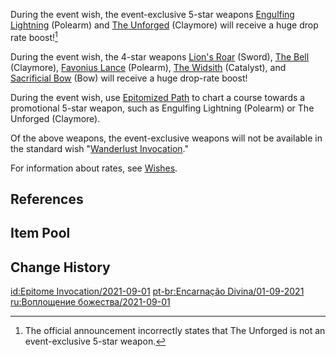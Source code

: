 {{Wish
|name              = Epitome Invocation 2021-09-01
|image             = Epitome Invocation 2021-09-01.png
|type              = Weapon Event
|duration          = event
|time_start        = 2021-09-01 11:00:00
|time_start_offset = GMT+8
|time_end          = 2021-09-21 17:59:00
|link              = https://genshin.hoyoverse.com/en/news/detail/15390
|preceding         = Epitome Invocation/2021-08-10
|alongside         = Reign of Serenity/2021-09-01
|succeeding        = Epitome Invocation/2021-09-21
}}
During the event wish, the event-exclusive 5-star weapons [[Engulfing Lightning]] (Polearm) and [[The Unforged]] (Claymore) will receive a huge drop rate boost!<ref group="Note">The official announcement incorrectly states that The Unforged is not an event-exclusive 5-star weapon.</ref>

During the event wish, the 4-star weapons [[Lion's Roar]] (Sword), [[The Bell]] (Claymore), [[Favonius Lance]] (Polearm), [[The Widsith]] (Catalyst), and [[Sacrificial Bow]] (Bow) will receive a huge drop-rate boost!

During the event wish, use [[Epitomized Path]] to chart a course towards a promotional 5-star weapon, such as Engulfing Lightning (Polearm) or The Unforged (Claymore).

Of the above weapons, the event-exclusive weapons will not be available in the standard wish "[[Wanderlust Invocation]]."

For information about rates, see [[Wishes]].

==References==
{{Reflist|note=1}}

==Item Pool==
{{Wish Pool
|^Engulfing Lightning
|^The Unforged
|^Lion's Roar
|^The Bell
|^Favonius Lance
|^The Widsith
|^Sacrificial Bow
|Amos' Bow
|Aquila Favonia
|Lost Prayer to the Sacred Winds
|Primordial Jade Winged-Spear
|Skyward Atlas
|Skyward Blade
|Skyward Harp
|Skyward Pride
|Skyward Spine
|Wolf's Gravestone
|Barbara
|Beidou
|Bennett
|Chongyun
|Diona
|Fischl
|Ningguang
|Noelle
|Razor
|Rosaria
|Sayu
|Sucrose
|Xiangling
|Xingqiu
|Xinyan
|Yanfei
|Dragon's Bane
|Eye of Perception
|Favonius Codex
|Favonius Greatsword
|Favonius Sword
|Favonius Warbow
|Rainslasher
|Rust
|Sacrificial Fragments
|Sacrificial Greatsword
|Sacrificial Sword
|The Flute
|The Stringless
|Black Tassel
|Bloodtainted Greatsword
|Cool Steel
|Debate Club
|Emerald Orb
|Ferrous Shadow
|Harbinger of Dawn
|Magic Guide
|Raven Bow
|Sharpshooter's Oath
|Skyrider Sword
|Slingshot
|Thrilling Tales of Dragon Slayers
}}

==Change History==
{{Change History|2.1}}

[[id:Epitome Invocation/2021-09-01]]
[[pt-br:Encarnação Divina/01-09-2021]]
[[ru:Воплощение божества/2021-09-01]]